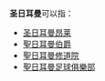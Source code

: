 '''圣日耳曼'''可以指：
*[[圣日耳曼昂莱|圣日耳曼昂莱]]
*[[聖日耳曼伯爵|聖日耳曼伯爵]]
*[[聖日耳曼修道院|聖日耳曼修道院]]
*[[聖日耳曼足球俱樂部|聖日耳曼足球俱樂部]]

{{disambig|Cat=四字消歧義}}